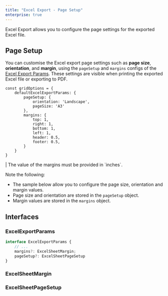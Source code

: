 ```yaml
---
title: "Excel Export - Page Setup"
enterprise: true
---
```


Excel Export allows you to configure the page settings for the exported Excel file.

## Page Setup

You can customise the Excel export page settings such as **page size**, **orientation**, and **margin**, using the `pageSetup` and `margins` configs of the [Excel Export Params](../excel-export-api/#excelexportparams). These settings are visible when printing the exported Excel file or exporting to PDF. 

```
const gridOptions = {
    defaultExcelExportParams: {
        pageSetup: {
            orientation: 'Landscape',
            pageSize: 'A3'
        },
        margins: {
            top: 1,
            right: 1,
            bottom: 1,
            left: 1,
            header: 0.5,
            footer: 0.5,
        }
    }
}
```

<warning>
| The value of the margins must be provided in `inches`.
</warning>

Note the following:

- The sample below allow you to configure the page size, orientation and margin values.
- Page size and orientation are stored in the `pageSetup` object.
- Margin values are stored in the `margins` object.

<GridExampleRunner title='Excel Export - Page Setup' name='excel-export-page-setup' type='generated' options='{ "enterprise": true, "modules": ["clientside", "menu", "excel"], "exampleHeight": 815 }'></GridExampleRunner>

## Interfaces

### ExcelExportParams
```ts
interface ExcelExportParams {
    // ...
    margins?: ExcelSheetMargin;
    pageSetup?: ExcelSheetPageSetup
}
```

### ExcelSheetMargin
<interface-documentation interfaceName='ExcelSheetMargin'></interface-documentation>

### ExcelSheetPageSetup
<interface-documentation interfaceName='ExcelSheetPageSetup'></interface-documentation>
